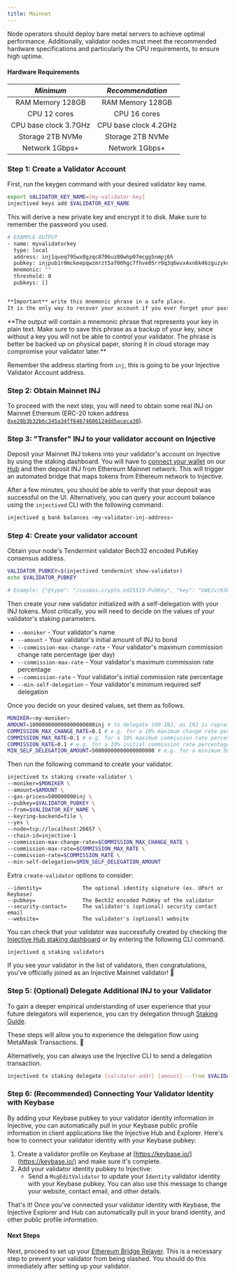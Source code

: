 ```yaml
---
title: Mainnet
---
```


Node operators should deploy bare metal servers to achieve optimal performance. Additionally, validator nodes must meet the recommended hardware specifications and particularly the CPU requirements, to ensure high uptime.

#### Hardware Requirements

|           _Minimum_              |        _Recommendation_        |
| :--------------------------:     | :---------------------------:  |
|          RAM Memory 128GB        |          RAM Memory 128GB      |
|          CPU 12 cores            |          CPU 16 cores          |
|          CPU base clock 3.7GHz   |          CPU base clock 4.2GHz |
|          Storage 2TB NVMe        |          Storage 2TB NVMe      |
|          Network 1Gbps+          |          Network 1Gbps+        |

### Step 1: Create a Validator Account

First, run the keygen command with your desired validator key name.

```bash
export VALIDATOR_KEY_NAME=[my-validator-key]
injectived keys add $VALIDATOR_KEY_NAME
```

This will derive a new private key and encrypt it to disk. Make sure to remember the password you used.

```bash
# EXAMPLE OUTPUT
- name: myvalidatorkey
  type: local
  address: inj1queq795wx8gzqc8706uz80whp07mcgg5nmpj6h
  pubkey: injpub1r0mckeepqwzmrzt5af00hgc7fhve05rr0q3q6wvx4xn6k46zguzykdszg6cnu0zca4q
  mnemonic: ""
  threshold: 0
  pubkeys: []


**Important** write this mnemonic phrase in a safe place.
It is the only way to recover your account if you ever forget your password.
```

<Callout icon="warning" color="#07C1FF" iconType="regular">
**The output will contain a mnemonic phrase that represents your key in plain text. Make sure to save this phrase as a backup of your key, since without a key you will not be able to control your validator. The phrase is better be backed up on physical paper, storing it in cloud storage may compromise your validator later.**

Remember the address starting from `inj`, this is going to be your Injective Validator Account address.
</Callout>

### Step 2: Obtain Mainnet INJ

To proceed with the next step, you will need to obtain some real INJ on Mainnet Ethereum (ERC-20 token address [`0xe28b3b32b6c345a34ff64674606124dd5aceca30`](https://etherscan.io/token/0xe28b3b32b6c345a34ff64674606124dd5aceca30)).

### Step 3: "Transfer" INJ to your validator account on Injective

Deposit your Mainnet INJ tokens into your validator's account on Injective by using the staking dashboard. You will have to [connect your wallet](https://medium.com/injective-labs/injective-hub-guide-9a14f09f6a7d) on our [Hub](https://injhub.com/bridge) and then deposit INJ from Ethereum Mainnet network. This will trigger an automated bridge that maps tokens from Ethereum network to Injective.

After a few minutes, you should be able to verify that your deposit was successful on the UI. Alternatively, you can query your account balance using the `injectived` CLI with the following command:

```bash
injectived q bank balances <my-validator-inj-address>
```

### Step 4: Create your validator account

Obtain your node's Tendermint validator Bech32 encoded PubKey consensus address.

```bash
VALIDATOR_PUBKEY=$(injectived tendermint show-validator)
echo $VALIDATOR_PUBKEY

# Example: {"@type": "/cosmos.crypto.ed25519.PubKey", "key": "GWEJv/KSFhUUcKBWuf9TTT3Ful+3xV/1lFhchyW1TZ8="}
```

Then create your new validator initialized with a self-delegation with your INJ tokens. Most critically, you will need to decide on the values of your validator's staking parameters.

* `--moniker` - Your validator's name
* `--amount` - Your validator's initial amount of INJ to bond
* `--commission-max-change-rate` - Your validator's maximum commission change rate percentage (per day)
* `--commission-max-rate` - Your validator's maximum commission rate percentage
* `--commission-rate` - Your validator's initial commission rate percentage
* `--min-self-delegation` - Your validator's minimum required self delegation

Once you decide on your desired values, set them as follows.

```bash
MONIKER=<my-moniker>
AMOUNT=100000000000000000000inj # to delegate 100 INJ, as INJ is represented with 18 decimals.  
COMMISSION_MAX_CHANGE_RATE=0.1 # e.g. for a 10% maximum change rate percentage per day
COMMISSION_MAX_RATE=0.1 # e.g. for a 10% maximum commission rate percentage
COMMISSION_RATE=0.1 # e.g. for a 10% initial commission rate percentage
MIN_SELF_DELEGATION_AMOUNT=50000000000000000000 # e.g. for a minimum 50 INJ self delegation required on the validator
```

Then run the following command to create your validator.

```bash
injectived tx staking create-validator \
--moniker=$MONIKER \
--amount=$AMOUNT \
--gas-prices=500000000inj \
--pubkey=$VALIDATOR_PUBKEY \
--from=$VALIDATOR_KEY_NAME \
--keyring-backend=file \
--yes \
--node=tcp://localhost:26657 \
--chain-id=injective-1
--commission-max-change-rate=$COMMISSION_MAX_CHANGE_RATE \
--commission-max-rate=$COMMISSION_MAX_RATE \
--commission-rate=$COMMISSION_RATE \
--min-self-delegation=$MIN_SELF_DELEGATION_AMOUNT
```

Extra `create-validator` options to consider:

```
--identity=        		The optional identity signature (ex. UPort or Keybase)
--pubkey=          		The Bech32 encoded PubKey of the validator
--security-contact=		The validator's (optional) security contact email
--website=         		The validator's (optional) website
```

You can check that your validator was successfully created by checking the [Injective Hub staking dashboard](https://injhub.com/stake) or by entering the following CLI command.

```bash
injectived q staking validators
```

If you see your validator in the list of validators, then congratulations, you've officially joined as an Injective Mainnet validator! 🎉

### Step 5: (Optional) Delegate Additional INJ to your Validator

To gain a deeper empirical understanding of user experience that your future delegators will experience, you can try delegation through [Staking Guide](https://medium.com/injective-labs/injective-hub-guide-9a14f09f6a7d).

These steps will allow you to experience the delegation flow using MetaMask Transactions. 🦊

Alternatively, you can always use the Injective CLI to send a delegation transaction.

```bash
injectived tx staking delegate [validator-addr] [amount] --from $VALIDATOR_KEY_NAME --keyring-backend=file --yes --node=tcp://localhost:26657
```

### Step 6: (Recommended) Connecting Your Validator Identity with Keybase

By adding your Keybase pubkey to your validator identity information in Injective, you can automatically pull in your Keybase public profile information in client applications like the Injective Hub and Explorer. Here's how to connect your validator identity with your Keybase pubkey:

1. Create a validator profile on Keybase at [https://keybase.io/](https://keybase.io/) and make sure it's complete.
2. Add your validator identity pubkey to Injective:
   * Send a `MsgEditValidator` to update your `Identity` validator identity with your Keybase pubkey. You can also use this message to change your website, contact email, and other details.

That's it! Once you've connected your validator identity with Keybase, the Injective Explorer and Hub can automatically pull in your brand identity, and other public profile information.

#### Next Steps

Next, proceed to set up your [Ethereum Bridge Relayer](peggo.md). This is a necessary step to prevent your validator from being slashed. You should do this immediately after setting up your validator.

